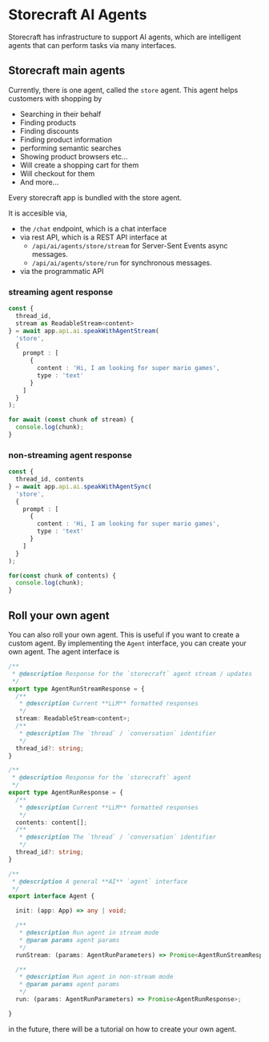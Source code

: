 # Storecraft AI Agents

Storecraft has infrastructure to support AI agents, which are
intelligent agents that can perform tasks via many interfaces.

## Storecraft main agents

Currently, there is one agent, called the `store` agent. This agent helps
customers with shopping by
- Searching in their behalf
- Finding products
- Finding discounts
- Finding product information
- performing semantic searches
- Showing product browsers etc...
- Will create a shopping cart for them
- Will checkout for them
- And more...

Every storecraft app is bundled with the store agent.

It is accesible via,
- the `/chat` endpoint, which is a chat interface
- via rest API, which is a REST API interface at 
  - `/api/ai/agents/store/stream` for Server-Sent Events async messages.
  - `/api/ai/agents/store/run` for synchronous messages.
- via the programmatic API

### streaming agent response
```ts
const { 
  thread_id, 
  stream as ReadableStream<content> 
} = await app.api.ai.speakWithAgentStream(
  'store',
  {
    prompt : [
      {
        content : 'Hi, I am looking for super mario games',
        type : 'text'
      }
    ]
  }
);

for await (const chunk of stream) {
  console.log(chunk);
}
```

### non-streaming agent response
```ts
const { 
  thread_id, contents 
} = await app.api.ai.speakWithAgentSync(
  'store',
  {
    prompt : [
      {
        content : 'Hi, I am looking for super mario games',
        type : 'text'
      }
    ]
  }
);

for(const chunk of contents) {
  console.log(chunk);
}
```

## Roll your own agent

You can also roll your own agent. This is useful if you want to create a custom agent.
By implementing the `Agent` interface, you can create your own agent. The agent interface is

```ts
/**
 * @description Response for the `storecraft` agent stream / updates
 */
export type AgentRunStreamResponse = {
  /**
   * @description Current **LLM** formatted responses
   */
  stream: ReadableStream<content>;
  /**
   * @description The `thread` / `conversation` identifier
   */
  thread_id?: string;
}

/**
 * @description Response for the `storecraft` agent
 */
export type AgentRunResponse = {
  /**
   * @description Current **LLM** formatted responses
   */
  contents: content[];
  /**
   * @description The `thread` / `conversation` identifier
   */
  thread_id?: string;
}

/**
 * @description A general **AI** `agent` interface
 */
export interface Agent {

  init: (app: App) => any | void;

  /**
   * @description Run agent in stream mode
   * @param params agent params
   */
  runStream: (params: AgentRunParameters) => Promise<AgentRunStreamResponse>;

  /**
   * @description Run agent in non-stream mode
   * @param params agent params
   */
  run: (params: AgentRunParameters) => Promise<AgentRunResponse>;

}

```

in the future, there will be a tutorial on how to create your own agent.